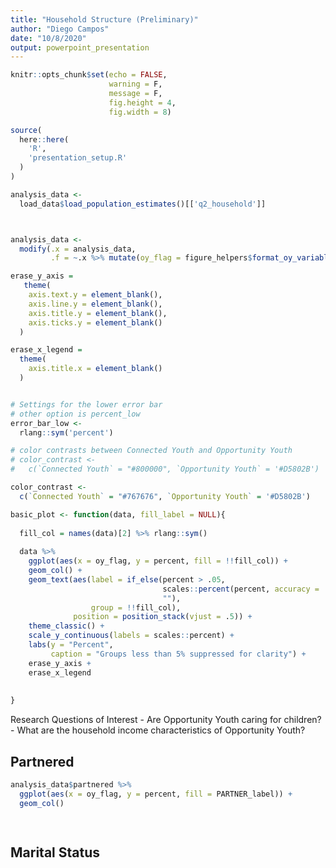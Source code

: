 ```yaml
---
title: "Household Structure (Preliminary)"
author: "Diego Campos"
date: "10/8/2020"
output: powerpoint_presentation
---
```


```r
knitr::opts_chunk$set(echo = FALSE, 
                      warning = F, 
                      message = F, 
                      fig.height = 4, 
                      fig.width = 8)
```

```r

source(
  here::here(
    'R', 
    'presentation_setup.R'
  )
)


```

```r

analysis_data <- 
  load_data$load_population_estimates()[['q2_household']]




```

```r
analysis_data <- 
  modify(.x = analysis_data, 
         .f = ~.x %>% mutate(oy_flag = figure_helpers$format_oy_variable(oy_flag)))

erase_y_axis = 
   theme(
    axis.text.y = element_blank(), 
    axis.line.y = element_blank(), 
    axis.title.y = element_blank(), 
    axis.ticks.y = element_blank()
  )

erase_x_legend = 
  theme(
    axis.title.x = element_blank()
  )


# Settings for the lower error bar
# other option is percent_low
error_bar_low <- 
  rlang::sym('percent')

# color contrasts between Connected Youth and Opportunity Youth
# color_contrast <- 
#   c(`Connected Youth` = "#800000", `Opportunity Youth` = '#D5802B')

color_contrast <- 
  c(`Connected Youth` = "#767676", `Opportunity Youth` = '#D5802B')
```

```r
basic_plot <- function(data, fill_label = NULL){
  
  fill_col = names(data)[2] %>% rlang::sym()
  
  data %>% 
    ggplot(aes(x = oy_flag, y = percent, fill = !!fill_col)) + 
    geom_col() + 
    geom_text(aes(label = if_else(percent > .05, 
                                  scales::percent(percent, accuracy = .1), 
                                  ""), 
                  group = !!fill_col), 
              position = position_stack(vjust = .5)) +
    theme_classic() + 
    scale_y_continuous(labels = scales::percent) + 
    labs(y = "Percent", 
         caption = "Groups less than 5% suppressed for clarity") + 
    erase_y_axis + 
    erase_x_legend
    
    
}


```

Research Questions of Interest
- Are Opportunity Youth caring for children?
- What are the household income characteristics of Opportunity Youth?

## Partnered

```r

analysis_data$partnered %>% 
  ggplot(aes(x = oy_flag, y = percent, fill = PARTNER_label)) + 
  geom_col()
  



```

## Marital Status
```r

```


